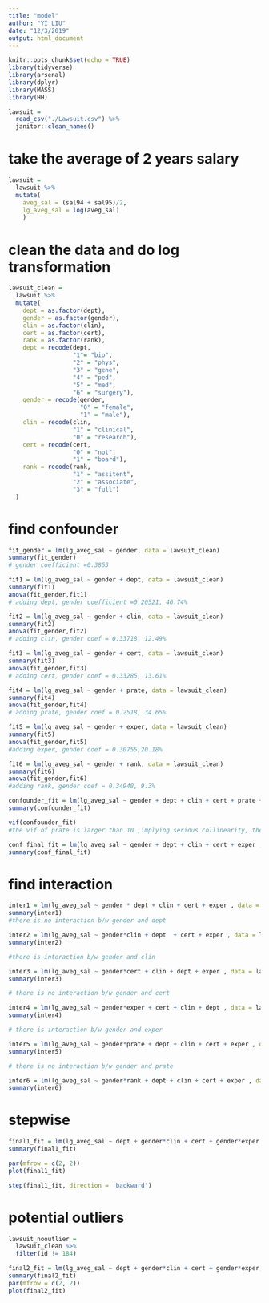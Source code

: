 ```yaml
---
title: "model"
author: "YI LIU"
date: "12/3/2019"
output: html_document
---
```


```r
knitr::opts_chunk$set(echo = TRUE)
library(tidyverse)
library(arsenal)
library(dplyr)
library(MASS)
library(HH)
```

```r
lawsuit = 
  read_csv("./Lawsuit.csv") %>% 
  janitor::clean_names()
```

# take the average of 2 years salary

```r
lawsuit = 
  lawsuit %>% 
  mutate(
    aveg_sal = (sal94 + sal95)/2,
    lg_aveg_sal = log(aveg_sal)
    )
```

# clean the data and do log transformation

```r
lawsuit_clean =
  lawsuit %>% 
  mutate(
    dept = as.factor(dept),
    gender = as.factor(gender),
    clin = as.factor(clin),
    cert = as.factor(cert),
    rank = as.factor(rank),
    dept = recode(dept, 
                  "1"= "bio",
                  "2" = "phys",
                  "3" = "gene",
                  "4" = "ped",
                  "5" = "med", 
                  "6" = "surgery"),
    gender = recode(gender, 
                    "0" = "female",
                    "1" = "male"),
    clin = recode(clin, 
                  "1" = "clinical",
                  "0" = "research"),
    cert = recode(cert, 
                  "0" = "not",
                  "1" = "board"),
    rank = recode(rank, 
                  "1" = "assitent",
                  "2" = "associate",
                  "3" = "full")
  ) 


```


# find confounder

```r
fit_gender = lm(lg_aveg_sal ~ gender, data = lawsuit_clean)
summary(fit_gender)
# gender coefficient =0.3853

fit1 = lm(lg_aveg_sal ~ gender + dept, data = lawsuit_clean)
summary(fit1)
anova(fit_gender,fit1)
# adding dept, gender coefficient =0.20521, 46.74%

fit2 = lm(lg_aveg_sal ~ gender + clin, data = lawsuit_clean)
summary(fit2)
anova(fit_gender,fit2)
# adding clin, gender coef = 0.33718, 12.49%

fit3 = lm(lg_aveg_sal ~ gender + cert, data = lawsuit_clean)
summary(fit3)
anova(fit_gender,fit3)
# adding cert, gender coef = 0.33285, 13.61%

fit4 = lm(lg_aveg_sal ~ gender + prate, data = lawsuit_clean)
summary(fit4)
anova(fit_gender,fit4)
# adding prate, gender coef = 0.2518, 34.65%

fit5 = lm(lg_aveg_sal ~ gender + exper, data = lawsuit_clean)
summary(fit5)
anova(fit_gender,fit5)
#adding exper, gender coef = 0.30755,20.18%

fit6 = lm(lg_aveg_sal ~ gender + rank, data = lawsuit_clean)
summary(fit6)
anova(fit_gender,fit6)
#adding rank, gender coef = 0.34948, 9.3%

confounder_fit = lm(lg_aveg_sal ~ gender + dept + clin + cert + prate + exper, data = lawsuit_clean)
summary(confounder_fit)

vif(confounder_fit)
#the vif of prate is larger than 10 ,implying serious collinearity, then we drop prate

conf_final_fit = lm(lg_aveg_sal ~ gender + dept + clin + cert + exper , data = lawsuit_clean)
summary(conf_final_fit)


```

# find interaction

```r
inter1 = lm(lg_aveg_sal ~ gender * dept + clin + cert + exper , data = lawsuit_clean)
summary(inter1)
#there is no interaction b/w gender and dept

inter2 = lm(lg_aveg_sal ~ gender*clin + dept  + cert + exper , data = lawsuit_clean)
summary(inter2)

#there is interaction b/w gender and clin

inter3 = lm(lg_aveg_sal ~ gender*cert + clin + dept + exper , data = lawsuit_clean)
summary(inter3)

# there is no interaction b/w gender and cert

inter4 = lm(lg_aveg_sal ~ gender*exper + cert + clin + dept , data = lawsuit_clean)
summary(inter4)

# there is interaction b/w gender and exper

inter5 = lm(lg_aveg_sal ~ gender*prate + dept + clin + cert + exper , data = lawsuit_clean)
summary(inter5)

# there is no interaction b/w gender and prate

inter6 = lm(lg_aveg_sal ~ gender*rank + dept + clin + cert + exper , data = lawsuit_clean)
summary(inter6)

```

# stepwise
```r
final1_fit = lm(lg_aveg_sal ~ dept + gender*clin + cert + gender*exper , data = lawsuit_clean)
summary(final1_fit)

par(mfrow = c(2, 2))
plot(final1_fit)

step(final1_fit, direction = 'backward')
```


# potential outliers

```r
lawsuit_nooutlier = 
  lawsuit_clean %>% 
  filter(id != 184)

final2_fit = lm(lg_aveg_sal ~ dept + gender*clin + cert + gender*exper, data = lawsuit_nooutlier)
summary(final2_fit)
par(mfrow = c(2, 2))
plot(final2_fit)
```


